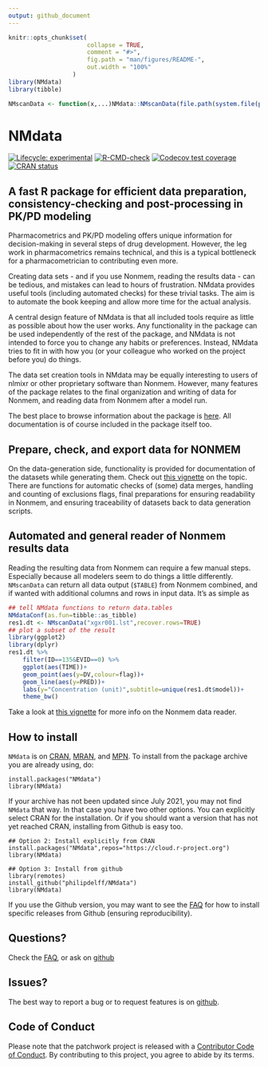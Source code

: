 ```yaml
---
output: github_document
---
```


<!-- README.md is generated from README.Rmd. Please edit that file -->

```r
knitr::opts_chunk$set(
                      collapse = TRUE,
                      comment = "#>",
                      fig.path = "man/figures/README-",
                      out.width = "100%"
                  )
library(NMdata)
library(tibble)

NMscanData <- function(x,...)NMdata::NMscanData(file.path(system.file(paste0("examples/nonmem/",x), package="NMdata")),...)
```

# NMdata

<!-- badges: start -->
[![Lifecycle: experimental](https://img.shields.io/badge/lifecycle-experimental-orange.svg)](https://lifecycle.r-lib.org/articles/stages.html)
[![R-CMD-check](https://github.com/philipdelff/NMdata/workflows/R-CMD-check/badge.svg)](https://github.com/philipdelff/NMdata/actions)
[![Codecov test coverage](https://codecov.io/gh/philipdelff/NMdata/branch/master/graph/badge.svg)](https://codecov.io/gh/philipdelff/NMdata?branch=master)
[![CRAN status](https://www.r-pkg.org/badges/version/NMdata)](https://CRAN.R-project.org/package=NMdata)
<!-- badges: end -->

##  A fast R package for efficient data preparation, consistency-checking and post-processing in PK/PD modeling
Pharmacometrics and PK/PD modeling offers unique information for
decision-making in several steps of drug development. However, the leg work in pharmacometrics remains technical, and this is a typical bottleneck for a pharmacometrician to contributing even more.

Creating data sets - and if you use Nonmem, reading the results data - can be tedious, and mistakes can lead to hours of
frustration. NMdata provides useful tools (including automated
checks) for these trivial tasks. The aim is to automate the book
keeping and allow more time for the actual analysis.

A central design feature of NMdata is that all included tools require
as little as possible about how the user works. Any functionality in
the package can be used independently of the rest of the package, and
NMdata is not intended to force you to change any habits or
preferences. Instead, NMdata tries to fit in with how you (or your
colleague who worked on the project before you) do things.

The data set creation tools in NMdata may be equally interesting to
users of nlmixr or other proprietary software than Nonmem. However, many features of the package relates to the final
organization and writing of data for Nonmem, and reading data from
Nonmem after a model run.

The best place to browse information about the package is
[here](https://philipdelff.github.io/NMdata/). All documentation is of
course included in the package itself too.

## Prepare, check, and export data for NONMEM
On the data-generation side, functionality is provided for
documentation of the datasets while generating them. Check out [this
vignette](https://philipdelff.github.io/NMdata/articles/DataPrepare.html)
on the topic. There are functions for automatic checks of (some) data
merges, handling and counting of exclusions flags, final
preparations for ensuring readability in Nonmem, and ensuring
traceability of datasets back to data generation scripts.


## Automated and general reader of Nonmem results data
Reading the resulting data from Nonmem can require a few
manual steps. Especially because all modelers seem to do things a
little differently. `NMscanData` can return all data output (`$TABLE`) from Nonmem combined, and if wanted with additional columns and rows in
input data. It's as simple as
```r
## tell NMdata functions to return data.tables
NMdataConf(as.fun=tibble::as_tibble)
res1.dt <- NMscanData("xgxr001.lst",recover.rows=TRUE)
## plot a subset of the result
library(ggplot2)
library(dplyr)
res1.dt %>%
    filter(ID==135&EVID==0) %>%
    ggplot(aes(TIME))+
    geom_point(aes(y=DV,colour=flag))+
    geom_line(aes(y=PRED))+
    labs(y="Concentration (unit)",subtitle=unique(res1.dt$model))+
    theme_bw()
```

Take a look at [this vignette](https://philipdelff.github.io/NMdata/articles/NMscanData.html)
for more info on the Nonmem data reader.


## How to install
`NMdata` is on [CRAN](https://cran.r-project.org/), [MRAN](https://mran.microsoft.com/), and [MPN](https://mpn.metworx.com). To install from the package archive you are already using, do:

```
install.packages("NMdata")
library(NMdata)
```

If your archive has not been updated since July 2021, you may not find
`NMdata` that way. In that case you have two other options. You can
explicitly select CRAN for the installation. Or if you should want a
version that has not yet reached CRAN, installing from Github is easy
too.

```
## Option 2: Install explicitly from CRAN
install.packages("NMdata",repos="https://cloud.r-project.org")
library(NMdata)

## Option 3: Install from github
library(remotes)
install_github("philipdelff/NMdata")
library(NMdata)
```
If you use the Github version, you may want to see the
[FAQ](https://philipdelff.github.io/NMdata/articles/NMdata-FAQ.html)
for how to install specific releases from Github (ensuring reproducibility).


## Questions?
Check the [FAQ](https://philipdelff.github.io/NMdata/articles/NMdata-FAQ.html), or ask on [github](https://github.com/philipdelff/NMdata/)

## Issues?
The best way to report a bug or to request features is on [github](https://github.com/philipdelff/NMdata/).

## Code of Conduct
Please note that the patchwork project is released with a [Contributor Code of Conduct](https://philipdelff.github.io/NMdata/CODE_OF_CONDUCT.html). By contributing to this project, you agree to abide by its terms.
